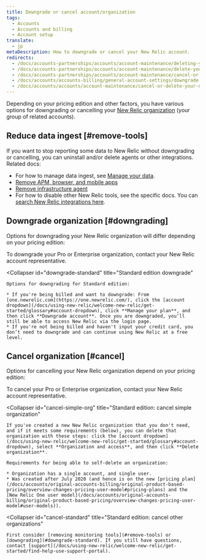 ```yaml
---
title: Downgrade or cancel account/organization
tags:
  - Accounts
  - Accounts and billing
  - Account setup
translate:
  - jp
metaDescription: How to downgrade or cancel your New Relic account.
redirects:
  - /docs/accounts-partnerships/accounts/account-maintenance/deleting-your-new-relic-account
  - /docs/accounts-partnerships/accounts/account-maintenance/delete-your-new-relic-account
  - /docs/accounts-partnerships/accounts/account-maintenance/cancel-or-delete-your-new-relic-account
  - /docs/accounts/accounts-billing/general-account-settings/downgrade-cancel-account
  - /docs/accounts/accounts/account-maintenance/cancel-or-delete-your-new-relic-account
---
```


Depending on your pricing edition and other factors, you have various options for downgrading or cancelling your [New Relic organization](/docs/accounts/accounts-billing/new-relic-one-pricing-users/new-relic-account-structure) (your group of related accounts).

## Reduce data ingest [#remove-tools]

If you want to stop reporting some data to New Relic without downgrading or cancelling, you can uninstall and/or delete agents or other integrations. Related docs: 

* For how to manage data ingest, see [Manage your data](/docs/telemetry-data-platform/get-data-new-relic/manage-data/manage-your-data).
* [Remove APM, browser, and mobile apps](/docs/apm/new-relic-apm/maintenance/remove-applications-new-relic/)
* [Remove infrastructure agent](/docs/infrastructure/install-infrastructure-agent/update-or-uninstall/uninstall-infrastructure-agent/)
* For how to disable other New Relic tools, see the specific docs. You can [search New Relic integrations here](https://newrelic.com/integrations).

## Downgrade organization [#downgrading]

Options for downgrading your New Relic organization will differ depending on your pricing edition:

<CollapserGroup>
  <Collapser
    id="downgrade-pro-enterprise"
    title="Pro or Enterprise edition downgrade"
  >
    To downgrade your Pro or Enterprise organization, contact your New Relic account representative.
  </Collapser>

  <Collapser
    id="downgrade-standard"
    title="Standard edition downgrade"
  >
    Options for downgrading for Standard edition:

    * If you're being billed and want to downgrade: From [one.newrelic.com](https://one.newrelic.com/), click the [account dropdown](/docs/using-new-relic/welcome-new-relic/get-started/glossary#account-dropdown), click **Manage your plan**, and then click **Downgrade account**. Once you are downgraded, you’ll still be able to access New Relic via the login page.
    * If you're not being billed and haven't input your credit card, you don’t need to downgrade and can continue using New Relic at a free level.
  </Collapser>
</CollapserGroup>

## Cancel organization [#cancel]

Options for cancelling your New Relic organization depend on your pricing edition:

<CollapserGroup>
  <Collapser
    id="cancel-pro-enterprise"
    title="Pro or Enterprise edition cancel"
  >
    To cancel your Pro or Enterprise organization, contact your New Relic account representative.
  </Collapser>

  <Collapser
    id="cancel-simple-org"
    title="Standard edition: cancel simple organization"
  >
    If you've created a new New Relic organization that you don't need, and if it meets some requirements (below), you can delete that organization with these steps: click the [account dropdown](/docs/using-new-relic/welcome-new-relic/get-started/glossary#account-dropdown), select **Organization and access**, and then click **Delete organization**.

    Requirements for being able to self-delete an organization:

    * Organization has a single account, and single user.
    * Was created after July 2020 (and hence is on the new [pricing plan](/docs/accounts/original-accounts-billing/original-product-based-pricing/overview-changes-pricing-user-model#pricing-plans) and the [New Relic One user model](/docs/accounts/original-accounts-billing/original-product-based-pricing/overview-changes-pricing-user-model#user-models)).
  </Collapser>

  <Collapser
    id="cancel-standard"
    title="Standard edition: cancel other organizations"
  >
    First consider [removing monitoring tools](#remove-tools) or [downgrading](#downgrade-standard). If you still have questions, contact [support](/docs/using-new-relic/welcome-new-relic/get-started/find-help-use-support-portal).
  </Collapser>
</CollapserGroup>

